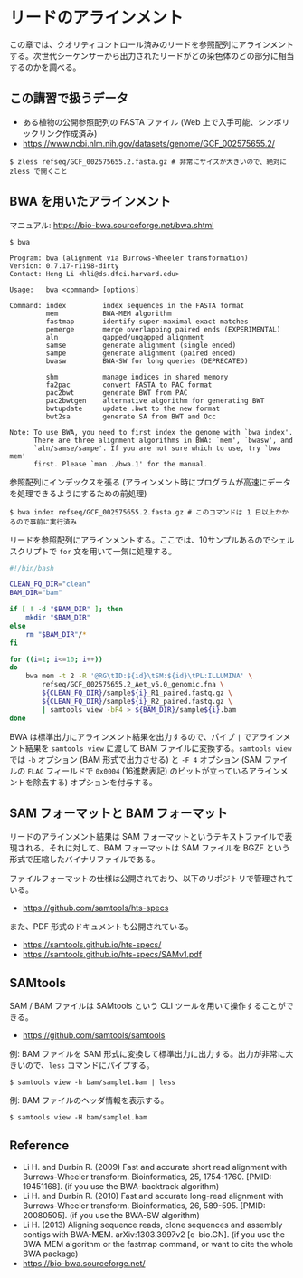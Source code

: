 # リードのアラインメント

この章では、クオリティコントロール済みのリードを参照配列にアラインメントする。次世代シーケンサーから出力されたリードがどの染色体のどの部分に相当するのかを調べる。

## この講習で扱うデータ
- ある植物の公開参照配列の FASTA ファイル (Web 上で入手可能、シンボリックリンク作成済み)
- https://www.ncbi.nlm.nih.gov/datasets/genome/GCF_002575655.2/

```
$ zless refseq/GCF_002575655.2.fasta.gz # 非常にサイズが大きいので、絶対に zless で開くこと
```

## BWA を用いたアラインメント

マニュアル: https://bio-bwa.sourceforge.net/bwa.shtml

```
$ bwa

Program: bwa (alignment via Burrows-Wheeler transformation)
Version: 0.7.17-r1198-dirty
Contact: Heng Li <hli@ds.dfci.harvard.edu>

Usage:   bwa <command> [options]

Command: index         index sequences in the FASTA format
         mem           BWA-MEM algorithm
         fastmap       identify super-maximal exact matches
         pemerge       merge overlapping paired ends (EXPERIMENTAL)
         aln           gapped/ungapped alignment
         samse         generate alignment (single ended)
         sampe         generate alignment (paired ended)
         bwasw         BWA-SW for long queries (DEPRECATED)

         shm           manage indices in shared memory
         fa2pac        convert FASTA to PAC format
         pac2bwt       generate BWT from PAC
         pac2bwtgen    alternative algorithm for generating BWT
         bwtupdate     update .bwt to the new format
         bwt2sa        generate SA from BWT and Occ

Note: To use BWA, you need to first index the genome with `bwa index'.
      There are three alignment algorithms in BWA: `mem', `bwasw', and
      `aln/samse/sampe'. If you are not sure which to use, try `bwa mem'
      first. Please `man ./bwa.1' for the manual.
```

参照配列にインデックスを張る (アラインメント時にプログラムが高速にデータを処理できるようにするための前処理)
```
$ bwa index refseq/GCF_002575655.2.fasta.gz # このコマンドは 1 日以上かかるので事前に実行済み
```

リードを参照配列にアラインメントする。ここでは、10サンプルあるのでシェルスクリプトで `for` 文を用いて一気に処理する。

```bash
#!/bin/bash

CLEAN_FQ_DIR="clean"
BAM_DIR="bam"

if [ ! -d "$BAM_DIR" ]; then
	mkdir "$BAM_DIR"
else
	rm "$BAM_DIR"/*
fi

for ((i=1; i<=10; i++))
do
	bwa mem -t 2 -R '@RG\tID:${id}\tSM:${id}\tPL:ILLUMINA' \
		refseq/GCF_002575655.2_Aet_v5.0_genomic.fna \
		${CLEAN_FQ_DIR}/sample${i}_R1_paired.fastq.gz \
		${CLEAN_FQ_DIR}/sample${i}_R2_paired.fastq.gz \
		| samtools view -bF4 > ${BAM_DIR}/sample${i}.bam
done			
```

BWA は標準出力にアラインメント結果を出力するので、パイプ `|` でアラインメント結果を `samtools view` に渡して BAM ファイルに変換する。`samtools view` では `-b` オプション (BAM 形式で出力させる) と `-F 4` オプション (SAM ファイルの `FLAG` フィールドで `0x0004` (16進数表記) のビットが立っているアラインメントを除去する) オプションを付与する。

## SAM フォーマットと BAM フォーマット

リードのアラインメント結果は SAM フォーマットというテキストファイルで表現される。それに対して、BAM フォーマットは SAM ファイルを BGZF という形式で圧縮したバイナリファイルである。

ファイルフォーマットの仕様は公開されており、以下のリポジトリで管理されている。
- https://github.com/samtools/hts-specs

また、PDF 形式のドキュメントも公開されている。
- https://samtools.github.io/hts-specs/
- https://samtools.github.io/hts-specs/SAMv1.pdf

## SAMtools

SAM / BAM ファイルは SAMtools という CLI ツールを用いて操作することができる。

- https://github.com/samtools/samtools

例: BAM ファイルを SAM 形式に変換して標準出力に出力する。出力が非常に大きいので、`less` コマンドにパイプする。
```
$ samtools view -h bam/sample1.bam | less
```

例: BAM ファイルのヘッダ情報を表示する。
```
$ samtools view -H bam/sample1.bam
```

## Reference
- Li H. and Durbin R. (2009) Fast and accurate short read alignment with Burrows-Wheeler transform. Bioinformatics, 25, 1754-1760. [PMID: 19451168]. (if you use the BWA-backtrack algorithm)
- Li H. and Durbin R. (2010) Fast and accurate long-read alignment with Burrows-Wheeler transform. Bioinformatics, 26, 589-595. [PMID: 20080505]. (if you use the BWA-SW algorithm)
- Li H. (2013) Aligning sequence reads, clone sequences and assembly contigs with BWA-MEM. arXiv:1303.3997v2 [q-bio.GN]. (if you use the BWA-MEM algorithm or the fastmap command, or want to cite the whole BWA package)
- https://bio-bwa.sourceforge.net/

